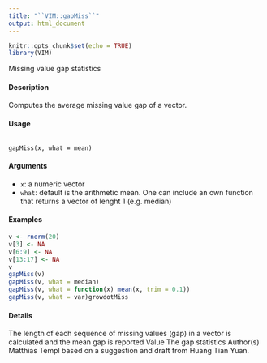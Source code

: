 ```yaml
---
title: "``VIM::gapMiss``"
output: html_document
---
```


```r
knitr::opts_chunk$set(echo = TRUE)
library(VIM)
```

Missing value gap statistics

#### Description 

Computes the average missing value gap of a vector.

#### Usage 
<pre><code>
gapMiss(x, what = mean)
</code></pre>

#### Arguments
* ``x``: a numeric vector
* ``what``: default is the arithmetic mean. One can include an own function that returns a vector of lenght 1 (e.g. median)

#### Examples 
```r
v <- rnorm(20)
v[3] <- NA
v[6:9] <- NA
v[13:17] <- NA
v
gapMiss(v)
gapMiss(v, what = median)
gapMiss(v, what = function(x) mean(x, trim = 0.1))
gapMiss(v, what = var)growdotMiss
```

#### Details 

The length of each sequence of missing values (gap) in a vector is calculated and the mean gap is
reported
Value
The gap statistics
Author(s)
Matthias Templ based on a suggestion and draft from Huang Tian Yuan.
